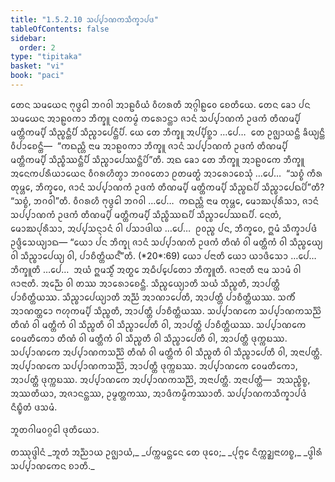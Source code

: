 ```yaml
---
title: "1.5.2.10 ᩈᨸ᩠ᨸᩣᨱᨠᩈᩥᨠ᩠ᨡᩣᨸᨴ"
tableOfContents: false
sidebar:
  order: 2
type: "tipitaka"
basket: "vi"
book: "paci"
---
```



<DynamicBreadcrumb />

<Division number="139" book="paci">

<Paragraph number="473" book="paci">
ᨲᩮᨶ ᩈᨾᨿᩮᨶ ᨻᩩᨴ᩠ᨵᩮᩤ ᨽᨣᩅᩤ ᩋᩣᩊᩅᩥᨿᩴ ᩅᩥᩉᩁᨲᩥ ᩋᨣ᩠ᨣᩤᩊᩅᩮ ᨧᩮᨲᩥᨿᩮ. ᨲᩮᨶ ᨡᩮᩣ ᨸᨶ ᩈᨾᨿᩮᨶ ᩋᩣᩊᩅᨠᩣ ᨽᩥᨠ᩠ᨡᩪ ᨶᩅᨠᨾ᩠ᨾᩴ ᨠᩁᩮᩣᨶ᩠ᨲᩣ ᨩᩣᨶᩴ ᩈᨸ᩠ᨸᩣᨱᨠᩴ ᩏᨴᨠᩴ ᨲᩥᨱᨾ᩠ᨸᩥ ᨾᨲ᩠ᨲᩥᨠᨾ᩠ᨸᩥ ᩈᩥᨬ᩠ᨧᨶ᩠ᨲᩥᨸᩥ ᩈᩥᨬ᩠ᨧᩣᨸᩮᨶ᩠ᨲᩥᨸᩥ. ᨿᩮ ᨲᩮ ᨽᩥᨠ᩠ᨡᩪ ᩋᨸ᩠ᨸᩥᨧ᩠ᨨᩣ …ᨸᩮ…  ᨲᩮ ᩏᨩ᩠ᨫᩣᨿᨶ᩠ᨲᩥ ᨡᩥᨿ᩠ᨿᨶ᩠ᨲᩥ ᩅᩥᨸᩣᨧᩮᨶ᩠ᨲᩥ—  “ᨠᨳᨬ᩠ᩉᩥ ᨶᩣᨾ ᩋᩣᩊᩅᨠᩣ ᨽᩥᨠ᩠ᨡᩪ ᨩᩣᨶᩴ ᩈᨸ᩠ᨸᩣᨱᨠᩴ ᩏᨴᨠᩴ ᨲᩥᨱᨾ᩠ᨸᩥ ᨾᨲ᩠ᨲᩥᨠᨾ᩠ᨸᩥ ᩈᩥᨬ᩠ᨧᩥᩔᨶ᩠ᨲᩥᨸᩥ ᩈᩥᨬ᩠ᨧᩣᨸᩮᩔᨶ᩠ᨲᩥᨸᩦ”ᨲᩥ. ᩋᨳ ᨡᩮᩣ ᨲᩮ ᨽᩥᨠ᩠ᨡᩪ ᩋᩣᩊᩅᨠᩮ ᨽᩥᨠ᩠ᨡᩪ ᩋᨶᩮᨠᨸᩁᩥᨿᩣᨿᩮᨶ ᩅᩥᨣᩁᩉᩥᨲ᩠ᩅᩣ ᨽᨣᩅᨲᩮᩣ ᩑᨲᨾᨲ᩠ᨳᩴ ᩋᩣᩁᩮᩣᨧᩮᩈᩩᩴ …ᨸᩮ…  “ᩈᨧ᩠ᨧᩴ ᨠᩥᩁ ᨲᩩᨾ᩠ᩉᩮ, ᨽᩥᨠ᩠ᨡᩅᩮ, ᨩᩣᨶᩴ ᩈᨸ᩠ᨸᩣᨱᨠᩴ ᩏᨴᨠᩴ ᨲᩥᨱᨾ᩠ᨸᩥ ᨾᨲ᩠ᨲᩥᨠᨾ᩠ᨸᩥ ᩈᩥᨬ᩠ᨧᨳᨸᩥ ᩈᩥᨬ᩠ᨧᩣᨸᩮᨳᨸᩦ”ᨲᩥ? “ᩈᨧ᩠ᨧᩴ, ᨽᨣᩅᩤ”ᨲᩥ. ᩅᩥᨣᩁᩉᩥ ᨻᩩᨴ᩠ᨵᩮᩤ ᨽᨣᩅᩤ …ᨸᩮ…  ᨠᨳᨬ᩠ᩉᩥ ᨶᩣᨾ ᨲᩩᨾ᩠ᩉᩮ, ᨾᩮᩣᨥᨸᩩᩁᩥᩈᩣ, ᨩᩣᨶᩴ ᩈᨸ᩠ᨸᩣᨱᨠᩴ ᩏᨴᨠᩴ ᨲᩥᨱᨾ᩠ᨸᩥ ᨾᨲ᩠ᨲᩥᨠᨾ᩠ᨸᩥ ᩈᩥᨬ᩠ᨧᩥᩔᨳᨸᩥ ᩈᩥᨬ᩠ᨧᩣᨸᩮᩔᨳᨸᩥ. ᨶᩮᨲᩴ, ᨾᩮᩣᨥᨸᩩᩁᩥᩈᩣ, ᩋᨸ᩠ᨸᩈᨶ᩠ᨶᩣᨶᩴ ᩅᩤ ᨸᩈᩣᨴᩤᨿ …ᨸᩮ…  ᩑᩅᨬ᩠ᨧ ᨸᨶ, ᨽᩥᨠ᩠ᨡᩅᩮ, ᩍᨾᩴ ᩈᩥᨠ᩠ᨡᩣᨸᨴᩴ ᩏᨴ᩠ᨴᩥᩈᩮᨿ᩠ᨿᩣᨳ—
</Paragraph>

</Division>
<Division number="140" book="paci">

<Paragraph number="474" book="paci">
<Emphasis>“ᨿᩮᩣ ᨸᨶ ᨽᩥᨠ᩠ᨡᩩ ᨩᩣᨶᩴ ᩈᨸ᩠ᨸᩣᨱᨠᩴ ᩏᨴᨠᩴ ᨲᩥᨱᩴ ᩅᩤ ᨾᨲ᩠ᨲᩥᨠᩴ ᩅᩤ ᩈᩥᨬ᩠ᨧᩮᨿ᩠ᨿ ᩅᩤ ᩈᩥᨬ᩠ᨧᩣᨸᩮᨿ᩠ᨿ ᩅᩤ, ᨸᩣᨧᩥᨲ᩠ᨲᩥᨿᨶ᩺”</Emphasis>ᨲᩥ. (*20*:<Emphasis>69</Emphasis>)
</Paragraph>

</Division>
<Division number="141" book="paci">

<Paragraph number="475" book="paci">
<Emphasis>ᨿᩮᩣ ᨸᨶᩣ</Emphasis>ᨲᩥ ᨿᩮᩣ ᨿᩣᨴᩥᩈᩮᩣ …ᨸᩮ…  <Emphasis>ᨽᩥᨠ᩠ᨡᩪ</Emphasis>ᨲᩥ …ᨸᩮ…  ᩋᨿᩴ ᩍᨾᩈ᩠ᨾᩥᩴ ᩋᨲ᩠ᨳᩮ ᩋᨵᩥᨸ᩠ᨸᩮᨲᩮᩣ ᨽᩥᨠ᩠ᨡᩪᨲᩥ.
</Paragraph>

<Paragraph number="476" book="paci">
<Emphasis>ᨩᩣᨶᩣᨲᩥ</Emphasis> ᨶᩣᨾ ᩈᩣᨾᩴ ᩅᩤ ᨩᩣᨶᩣᨲᩥ. ᩋᨬ᩠ᨬᩮ ᩅᩤ ᨲᩔ ᩋᩣᩁᩮᩣᨧᩮᨶ᩠ᨲᩥ.
</Paragraph>

<Paragraph number="477" book="paci">
<Emphasis>ᩈᩥᨬ᩠ᨧᩮᨿ᩠ᨿᩣ</Emphasis>ᨲᩥ ᩈᨿᩴ ᩈᩥᨬ᩠ᨧᨲᩥ, ᩋᩣᨸᨲ᩠ᨲᩥ ᨸᩣᨧᩥᨲ᩠ᨲᩥᨿᩔ.
</Paragraph>

<Paragraph number="478" book="paci">
<Emphasis>ᩈᩥᨬ᩠ᨧᩣᨸᩮᨿ᩠ᨿᩣ</Emphasis>ᨲᩥ ᩋᨬ᩠ᨬᩴ ᩋᩣᨱᩣᨸᩮᨲᩥ, ᩋᩣᨸᨲ᩠ᨲᩥ ᨸᩣᨧᩥᨲ᩠ᨲᩥᨿᩔ. ᩈᨠᩥᩴ ᩋᩣᨱᨲ᩠ᨲᩮᩣ ᨻᩉᩩᨠᨾ᩠ᨸᩥ ᩈᩥᨬ᩠ᨧᨲᩥ, ᩋᩣᨸᨲ᩠ᨲᩥ ᨸᩣᨧᩥᨲ᩠ᨲᩥᨿᩔ.
</Paragraph>

</Division>
<Division number="142" book="paci">

<Paragraph number="479" book="paci">
ᩈᨸ᩠ᨸᩣᨱᨠᩮ ᩈᨸ᩠ᨸᩣᨱᨠᩈᨬ᩠ᨬᩦ ᨲᩥᨱᩴ ᩅᩤ ᨾᨲ᩠ᨲᩥᨠᩴ ᩅᩤ ᩈᩥᨬ᩠ᨧᨲᩥ ᩅᩤ ᩈᩥᨬ᩠ᨧᩣᨸᩮᨲᩥ ᩅᩤ, ᩋᩣᨸᨲ᩠ᨲᩥ ᨸᩣᨧᩥᨲ᩠ᨲᩥᨿᩔ. ᩈᨸ᩠ᨸᩣᨱᨠᩮ ᩅᩮᨾᨲᩥᨠᩮᩣ ᨲᩥᨱᩴ ᩅᩤ ᨾᨲ᩠ᨲᩥᨠᩴ ᩅᩤ ᩈᩥᨬ᩠ᨧᨲᩥ ᩅᩤ ᩈᩥᨬ᩠ᨧᩣᨸᩮᨲᩥ ᩅᩤ, ᩋᩣᨸᨲ᩠ᨲᩥ ᨴᩩᨠ᩠ᨠᨭᩔ. ᩈᨸ᩠ᨸᩣᨱᨠᩮ ᩋᨸ᩠ᨸᩣᨱᨠᩈᨬ᩠ᨬᩦ ᨲᩥᨱᩴ ᩅᩤ ᨾᨲ᩠ᨲᩥᨠᩴ ᩅᩤ ᩈᩥᨬ᩠ᨧᨲᩥ ᩅᩤ ᩈᩥᨬ᩠ᨧᩣᨸᩮᨲᩥ ᩅᩤ, ᩋᨶᩣᨸᨲ᩠ᨲᩥ. ᩋᨸ᩠ᨸᩣᨱᨠᩮ ᩈᨸ᩠ᨸᩣᨱᨠᩈᨬ᩠ᨬᩦ, ᩋᩣᨸᨲ᩠ᨲᩥ ᨴᩩᨠ᩠ᨠᨭᩔ. ᩋᨸ᩠ᨸᩣᨱᨠᩮ ᩅᩮᨾᨲᩥᨠᩮᩣ, ᩋᩣᨸᨲ᩠ᨲᩥ ᨴᩩᨠ᩠ᨠᨭᩔ. ᩋᨸ᩠ᨸᩣᨱᨠᩮ ᩋᨸ᩠ᨸᩣᨱᨠᩈᨬ᩠ᨬᩦ, ᩋᨶᩣᨸᨲ᩠ᨲᩥ.
</Paragraph>

</Division>
<Division number="143" book="paci">

<Paragraph number="480" book="paci">
ᩋᨶᩣᨸᨲ᩠ᨲᩥ—  ᩋᩈᨬ᩠ᨧᩥᨧ᩠ᨧ, ᩋᩔᨲᩥᨿᩣ, ᩋᨩᩣᨶᨶ᩠ᨲᩔ, ᩏᨾ᩠ᨾᨲ᩠ᨲᨠᩔ, ᩋᩣᨴᩥᨠᨾ᩠ᨾᩥᨠᩔᩣᨲᩥ.

</Paragraph>
</Division>

<Paragraph number="481" type="center" book="paci">
ᩈᨸ᩠ᨸᩣᨱᨠᩈᩥᨠ᩠ᨡᩣᨸᨴᩴ ᨶᩥᨭ᩠ᨮᩥᨲᩴ ᨴᩈᨾᩴ.

  
ᨽᩪᨲᨣᩤᨾᩅᨣ᩠ᨣᩮᩤ ᨴᩩᨲᩥᨿᩮᩣ.



</Paragraph>

<Paragraph number="482" type="center" book="paci">
ᨲᩔᩩᨴ᩠ᨴᩤᨶᩴ


</Paragraph>

<Paragraph number="483" type="verses" book="paci">
_ᨽᩪᨲᩴ ᩋᨬ᩠ᨬᩣᨿ ᩏᨩ᩠ᨫᩣᨿᩴ,_  
_ᨸᨠ᩠ᨠᨾᨶ᩠ᨲᩮᨶ ᨲᩮ ᨴᩩᩅᩮ;_  
_ᨸᩩᨻ᩠ᨻᩮ ᨶᩥᨠ᩠ᨠᨯ᩠ᨰᨶᩣᩉᨧ᩠ᨧ,_  
_ᨴ᩠ᩅᩤᩁᩴ ᩈᨸ᩠ᨸᩣᨱᨠᩮᨶ ᨧᩣᨲᩥ._
</Paragraph>